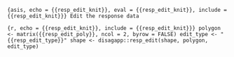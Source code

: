 ```{asis, echo = {{resp_edit_knit}}, eval = {{resp_edit_knit}}, include = {{resp_edit_knit}}}
Edit the response data
```

```{r, echo = {{resp_edit_knit}}, include = {{resp_edit_knit}}}
polygon <- matrix({{resp_edit_poly}}, ncol = 2, byrow = FALSE)
edit_type <- "{{resp_edit_type}}"
shape <- disagapp::resp_edit(shape, polygon, edit_type)
```
